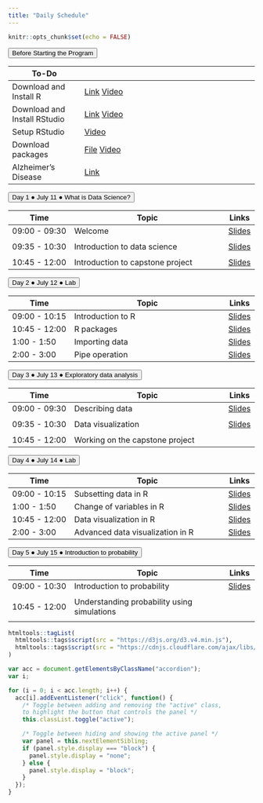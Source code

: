 ```yaml
---
title: "Daily Schedule"
---
```


```r
knitr::opts_chunk$set(echo = FALSE)
```

<button class="accordion">Before Starting the Program</button>
<div class="panel"> 

| To-Do         |                              | 
|---------------|------------------------------------|
| Download and Install R | [Link](https://mirror.las.iastate.edu/CRAN/) [Video](https://uci.yuja.com/V/Video?v=3173351&node=10757512&a=280036139&autoplay=1) |
| Download and Install RStudio| [Link](https://www.rstudio.com/products/rstudio/download/)  [Video](https://uci.yuja.com/V/Video?v=3173359&node=10757552&a=664679852&autoplay=1)     |
|Setup RStudio| [Video](https://uci.yuja.com/V/Video?v=3173384&node=10757676&a=717681262&autoplay=1)       |
|Download packages |<a href="R-code/code-00-setup.R" download>File</a> [Video](https://uci.yuja.com/V/Video?v=3173415&node=10757778&a=1269482034&autoplay=1)     |
|Alzheimer's Disease | [Link](https://www.youtube.com/watch?v=LrcL3vJjN2g) |

</div>


<!-- connecting to UCI email address-->
		
<button class="accordion">Day 1 &#9679; July 11 &#9679; What is Data Science? </button>
<div class="panel">

| Time          | Topic                              | Links |
|---------------|------------------------------------|-------|
| 09:00 - 09:30 | Welcome                            |[Slides](https://cosmos-datascience.github.io/slides/week01/01a-welcome.html)
|
| 09:35 - 10:30 | Introduction to data science    |[Slides](https://cosmos-datascience.github.io/slides/week01/01b-intro-data-science.html)       
|
| 10:45 - 12:00 | Introduction to capstone project |                [Slides](https://cosmos-datascience.github.io/slides/week01/01c-intro-capstone-project.pdf)    |

</div>
		




<button class="accordion">Day 2 &#9679; July 12 &#9679; Lab </button>
<div class="panel">

| Time          | Topic                              | Links |
|---------------|------------------------------------|-------|
| 09:00 - 10:15 | Introduction to R                            |[Slides](https://cosmos-datascience.github.io/slides/week01/Lab-01a-intro-r-schetzsle.html) |
| 10:45 - 12:00 | R packages |[Slides](https://cosmos-datascience.github.io/slides/week01/Lab-01b-R-packages-schetzsle.html)       |
| 1:00 - 1:50 | Importing data               |[Slides](https://cosmos-datascience.github.io/slides/week01/Lab-01c-import-data-schetzsle.html)  |
| 2:00 - 3:00 | Pipe operation              | [Slides](https://cosmos-datascience.github.io/slides/week01/Lab-01d-pipe-op.html)     |

</div>
	
	

<button class="accordion">Day 3 &#9679; July 13 &#9679; Exploratory data analysis </button>
<div class="panel">

| Time          | Topic                              | Links |
|---------------|------------------------------------|-------|
| 09:00 - 09:30 | Describing data                            |[Slides](https://cosmos-datascience.github.io/slides/week01/02a-describe-data.html)
|
| 09:35 - 10:30 | Data visualization     |[Slides](https://cosmos-datascience.github.io/slides/week01/02b-interpret-dataviz.html)       
|
| 10:45 - 12:00 | Working on the capstone project |                

|

</div>
		



<button class="accordion">Day 4 &#9679; July 14 &#9679; Lab </button>
<div class="panel">

| Time          | Topic                              | Links |
|---------------|------------------------------------|-------|
| 09:00 - 10:15 | Subsetting data in R                         |[Slides](https://cosmos-datascience.github.io/slides/week01/Lab-02a-subset-group.html) |
| 1:00 - 1:50 | Change of variables in R               |[Slides](https://cosmos-datascience.github.io/slides/week01/Lab-02b-change-variable.html)  |
| 10:45 - 12:00 | Data visualization in R |[Slides](https://cosmos-datascience.github.io/slides/week01/Lab-02c-visualize-data-schetzsle.html)       |
| 2:00 - 3:00 | Advanced data visualization in R              | [Slides](https://cosmos-datascience.github.io/slides/Lab-02d-improve-dataviz.html)     |

</div>
	
	


<button class="accordion">Day 5 &#9679; July 15 &#9679; Introduction to probability </button>
<div class="panel">

| Time          | Topic                              | Links |
|---------------|------------------------------------|-------|
| 09:00 - 10:30 | Introduction to probability                           |[Slides](https://cosmos-datascience.github.io/slides/week01/03a-intro-prob.html)
|
| 10:45 - 12:00 | Understanding probability using simulations |                
|

</div>
		






```r
htmltools::tagList(
  htmltools::tags$script(src = "https://d3js.org/d3.v4.min.js"),
  htmltools::tags$script(src = "https://cdnjs.cloudflare.com/ajax/libs/dimple/2.3.0/dimple.latest.min.js")
)
```

```js
var acc = document.getElementsByClassName("accordion");
var i;

for (i = 0; i < acc.length; i++) {
  acc[i].addEventListener("click", function() {
    /* Toggle between adding and removing the "active" class,
    to highlight the button that controls the panel */
    this.classList.toggle("active");

    /* Toggle between hiding and showing the active panel */
    var panel = this.nextElementSibling;
    if (panel.style.display === "block") {
      panel.style.display = "none";
    } else {
      panel.style.display = "block";
    }
  });
}
```
